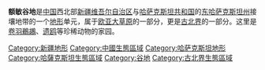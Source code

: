 '''额敏谷地'''是[[中国|中国]]西北部[[新疆维吾尔自治区|新疆维吾尔自治区]]与[[哈萨克斯坦共和国|哈萨克斯坦共和国]]的[[东哈萨克斯坦州|东哈萨克斯坦州]]接壤地带的一个[[地形|地形]]单元，属于[[欧亚大草原|欧亚大草原]]的一部分，更是[[古北界|古北界]]的一部分。这里是[[卷羽鵜鶘|卷羽鵜鶘]]、[[遗鸥|遗鸥]]等珍稀动物的家园。

[[Category:新疆地形|Category:新疆地形]]
[[Category:中國生態區域|Category:中國生態區域]]
[[Category:哈萨克斯坦地形|Category:哈萨克斯坦地形]]
[[Category:哈薩克斯坦生態區域|Category:哈薩克斯坦生態區域]]
[[Category:谷地|Category:谷地]]
[[Category:古北界生態區域|Category:古北界生態區域]]